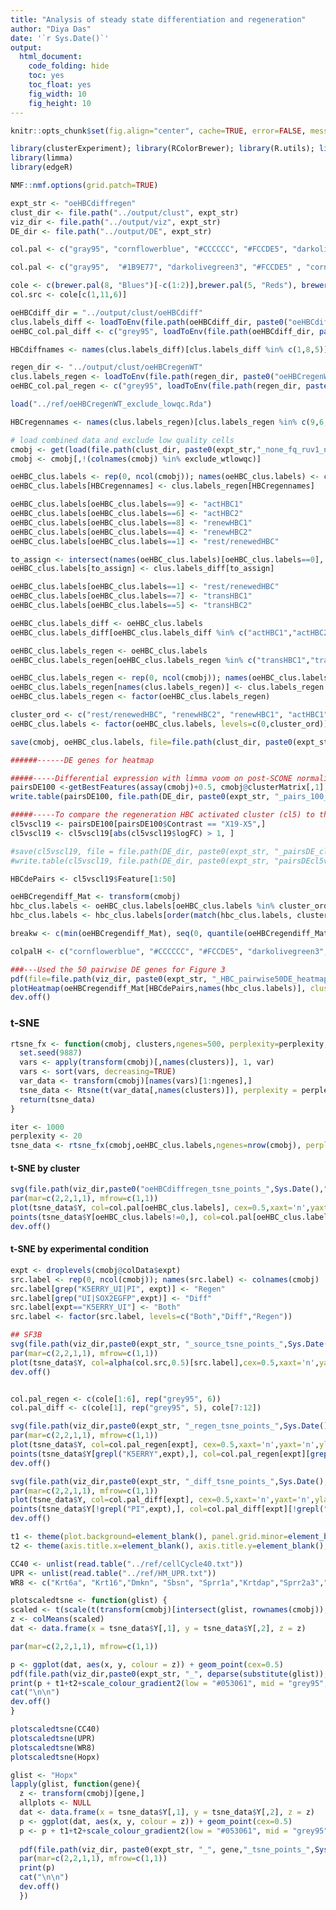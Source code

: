 ```yaml
---
title: "Analysis of steady state differentiation and regeneration"
author: "Diya Das"
date: '`r Sys.Date()`'
output:
  html_document:
    code_folding: hide
    toc: yes
    toc_float: yes
    fig_width: 10
    fig_height: 10
---
```


```r
knitr::opts_chunk$set(fig.align="center", cache=TRUE, error=FALSE, message=FALSE, warning=FALSE, results="hide")

library(clusterExperiment); library(RColorBrewer); library(R.utils); library(Rtsne); library(scales); library(ggplot2);
library(limma)
library(edgeR)

NMF::nmf.options(grid.patch=TRUE)

expt_str <- "oeHBCdiffregen"
clust_dir <- file.path("../output/clust", expt_str)
viz_dir <- file.path("../output/viz", expt_str)
DE_dir <- file.path("../output/DE", expt_str)

col.pal <- c("gray95", "cornflowerblue", "#CCCCCC", "#FCCDE5", "darkolivegreen3", "#1B9E77", "#E6AB02", "#A6CEE3")

col.pal <- c("gray95",  "#1B9E77", "darkolivegreen3", "#FCCDE5" , "cornflowerblue", "#CCCCCC", "#E6AB02", "#A6CEE3")

cole <- c(brewer.pal(8, "Blues")[-c(1:2)],brewer.pal(5, "Reds"), brewer.pal(12, "Paired")[10])
col.src <- cole[c(1,11,6)]
```

```r
oeHBCdiff_dir = "../output/clust/oeHBCdiff"
clus.labels_diff <- loadToEnv(file.path(oeHBCdiff_dir, paste0("oeHBCdiff_PCA.Rda")))[["clus.labels"]]
oeHBC_col.pal_diff <- c("grey95", loadToEnv(file.path(oeHBCdiff_dir, paste0("oeHBCdiff_PCA.Rda")))[["col.pal"]])

HBCdiffnames <- names(clus.labels_diff)[clus.labels_diff %in% c(1,8,5)]

regen_dir <- "../output/clust/oeHBCregenWT"
clus.labels_regen <- loadToEnv(file.path(regen_dir, paste0("oeHBCregenWT_PCA.Rda")))[["clus.labels"]]
oeHBC_col.pal_regen <- c("grey95", loadToEnv(file.path(regen_dir, paste0("oeHBCregenWT_PCA.Rda")))[["col.pal"]])

load("../ref/oeHBCregenWT_exclude_lowqc.Rda")

HBCregennames <- names(clus.labels_regen)[clus.labels_regen %in% c(9,6,8,4,1)]

# load combined data and exclude low quality cells
cmobj <- get(load(file.path(clust_dir, paste0(expt_str,"_none_fq_ruv1_nobio_nobatch_hier_cons.Rda"))))
cmobj <- cmobj[,!(colnames(cmobj) %in% exclude_wtlowqc)]

oeHBC_clus.labels <- rep(0, ncol(cmobj)); names(oeHBC_clus.labels) <- colnames(cmobj)
oeHBC_clus.labels[HBCregennames] <- clus.labels_regen[HBCregennames]

oeHBC_clus.labels[oeHBC_clus.labels==9] <- "actHBC1"
oeHBC_clus.labels[oeHBC_clus.labels==6] <- "actHBC2"
oeHBC_clus.labels[oeHBC_clus.labels==8] <- "renewHBC1"
oeHBC_clus.labels[oeHBC_clus.labels==4] <- "renewHBC2"
oeHBC_clus.labels[oeHBC_clus.labels==1] <- "rest/renewedHBC"

to_assign <- intersect(names(oeHBC_clus.labels)[oeHBC_clus.labels==0], HBCdiffnames)
oeHBC_clus.labels[to_assign] <- clus.labels_diff[to_assign]

oeHBC_clus.labels[oeHBC_clus.labels==1] <- "rest/renewedHBC"
oeHBC_clus.labels[oeHBC_clus.labels==7] <- "transHBC1"
oeHBC_clus.labels[oeHBC_clus.labels==5] <- "transHBC2"

oeHBC_clus.labels_diff <- oeHBC_clus.labels
oeHBC_clus.labels_diff[oeHBC_clus.labels_diff %in% c("actHBC1","actHBC2", "renewHBC1", "renewHBC2")] <- 0

oeHBC_clus.labels_regen <- oeHBC_clus.labels
oeHBC_clus.labels_regen[oeHBC_clus.labels_regen %in% c("transHBC1","transHBC2")] <- 0

oeHBC_clus.labels_regen <- rep(0, ncol(cmobj)); names(oeHBC_clus.labels_regen) <- colnames(cmobj)
oeHBC_clus.labels_regen[names(clus.labels_regen)] <- clus.labels_regen
oeHBC_clus.labels_regen <- factor(oeHBC_clus.labels_regen) 

cluster_ord <- c("rest/renewedHBC", "renewHBC2", "renewHBC1", "actHBC1","actHBC2","transHBC1","transHBC2")
oeHBC_clus.labels <- factor(oeHBC_clus.labels, levels=c(0,cluster_ord))

save(cmobj, oeHBC_clus.labels, file=file.path(clust_dir, paste0(expt_str, "_cmmerged.Rda")))


```

```r

######------DE genes for heatmap

#####-----Differential expression with limma voom on post-SCONE normalized counts; note that I add 0.5 and voom will add 0.5 more - #####otherwise, there are issues with normalized counts with values < -0.5.
pairsDE100 <-getBestFeatures(assay(cmobj)+0.5, cmobj@clusterMatrix[,1], contrastType="Pairs", number=100, contrastAdj="All", p.value=0.01, isCount=TRUE)
write.table(pairsDE100, file.path(DE_dir, paste0(expt_str, "_pairs_100_voom.txt")), quote=FALSE, sep="\t")

#####-----To compare the regeneration HBC activated cluster (cl5) to the p63 cKO differentiation HBC transition cluster (cl19)
cl5vscl19 <- pairsDE100[pairsDE100$Contrast == "X19-X5",]
cl5vscl19 <- cl5vscl19[abs(cl5vscl19$logFC) > 1, ]

#save(cl5vscl19, file = file.path(DE_dir, paste0(expt_str, "_pairsDE_cl5Vscl19.Rda")))
#write.table(cl5vscl19, file.path(DE_dir, paste0(expt_str, "pairsDEcl5v19.txt")), quote=FALSE, sep="\t")

HBCdePairs <- cl5vscl19$Feature[1:50]

```

```r
oeHBCregendiff_Mat <- transform(cmobj)
hbc_clus.labels <- oeHBC_clus.labels[oeHBC_clus.labels %in% cluster_ord]
hbc_clus.labels <- hbc_clus.labels[order(match(hbc_clus.labels, cluster_ord))]

breakw <- c(min(oeHBCregendiff_Mat), seq(0, quantile(oeHBCregendiff_Mat[oeHBCregendiff_Mat > 0], .99, na.rm = TRUE), length = 50), max(oeHBCregendiff_Mat)) 

colpalH <- c("cornflowerblue", "#CCCCCC", "#FCCDE5", "darkolivegreen3", "#1B9E77", "#E6AB02", "#A6CEE3")

###---Used the 50 pairwise DE genes for Figure 3
pdf(file=file.path(viz_dir, paste0(expt_str, "_HBC_pairwise50DE_heatmap.pdf")), height=8.5, width=11)
plotHeatmap(oeHBCregendiff_Mat[HBCdePairs,names(hbc_clus.labels)], clusterSamples=F, clusterFeatures=T, breaks=breakw, sampleData=data.frame(clusters=hbc_clus.labels, expt=colData(cmobj)[names(hbc_clus.labels),2], batch=colData(cmobj)[names(hbc_clus.labels),1]), clusterLegend=list(clusters=colpalH, expt=cole, batch=cc), main=paste(expt_str," HBCs by pair-wise DE")) 
dev.off()

```

### t-SNE
```r
rtsne_fx <- function(cmobj, clusters,ngenes=500, perplexity=perplexity, max_iter=max_iter) {
  set.seed(9887)
  vars <- apply(transform(cmobj)[,names(clusters)], 1, var)
  vars <- sort(vars, decreasing=TRUE)
  var_data <- transform(cmobj)[names(vars)[1:ngenes],]
  tsne_data <- Rtsne(t(var_data[,names(clusters)]), perplexity = perplexity, max_iter = max_iter)
  return(tsne_data)
}

iter <- 1000
perplexity <- 20
tsne_data <- rtsne_fx(cmobj,oeHBC_clus.labels,ngenes=nrow(cmobj), perplexity = perplexity, max_iter = iter)

```
#### t-SNE by cluster
```r
svg(file.path(viz_dir,paste0("oeHBCdiffregen_tsne_points_",Sys.Date(),".svg")), width=3.25,height=3.25)
par(mar=c(2,2,1,1), mfrow=c(1,1))
plot(tsne_data$Y, col=col.pal[oeHBC_clus.labels], cex=0.5,xaxt='n',yaxt='n',ylab="",xlab="")
points(tsne_data$Y[oeHBC_clus.labels!=0,], col=col.pal[oeHBC_clus.labels[oeHBC_clus.labels!=0]], pch=19, cex=0.5)
dev.off()

```
#### t-SNE by experimental condition
```r
expt <- droplevels(cmobj@colData$expt)
src.label <- rep(0, ncol(cmobj)); names(src.label) <- colnames(cmobj)
src.label[grep("K5ERRY_UI|PI", expt)] <- "Regen"
src.label[grep("UI|SOX2EGFP",expt)] <- "Diff"
src.label[expt=="K5ERRY_UI"] <- "Both"
src.label <- factor(src.label, levels=c("Both","Diff","Regen"))

## SF3B
svg(file.path(viz_dir,paste0(expt_str, "_source_tsne_points_",Sys.Date(),".svg")), width=3.25,height=3.25)
par(mar=c(2,2,1,1), mfrow=c(1,1))
plot(tsne_data$Y, col=alpha(col.src,0.5)[src.label],cex=0.5,xaxt='n',yaxt='n',ylab="",xlab="", pch=19)
dev.off()


col.pal_regen <- c(cole[1:6], rep("grey95", 6))
col.pal_diff <- c(cole[1], rep("grey95", 5), cole[7:12])

svg(file.path(viz_dir,paste0(expt_str, "_regen_tsne_points_",Sys.Date(),".svg")), width=3.25,height=3.25)
par(mar=c(2,2,1,1), mfrow=c(1,1))
plot(tsne_data$Y, col=col.pal_regen[expt], cex=0.5,xaxt='n',yaxt='n',ylab="",xlab="")
points(tsne_data$Y[grepl("K5ERRY",expt),], col=col.pal_regen[expt][grepl("K5ERRY",expt)], pch=19, cex=0.5)
dev.off()

svg(file.path(viz_dir,paste0(expt_str, "_diff_tsne_points_",Sys.Date(),".svg")), width=3.25,height=3.25)
par(mar=c(2,2,1,1), mfrow=c(1,1))
plot(tsne_data$Y, col=col.pal_diff[expt], cex=0.5,xaxt='n',yaxt='n',ylab="",xlab="")
points(tsne_data$Y[!grepl("PI",expt),], col=col.pal_diff[expt][!grepl("PI",expt)], pch=19, cex=0.5)
dev.off()
```

```r
t1 <- theme(plot.background=element_blank(), panel.grid.minor=element_blank(), panel.background=element_blank(),axis.ticks=element_blank(), legend.title=element_blank(), legend.background=element_blank(), axis.text.x=element_blank(), axis.text.y=element_blank(),legend.key= element_rect(fill="white"), panel.border = element_rect(fill=NA,colour = "black"),axis.line=element_blank(),aspect.ratio=1)
t2 <- theme(axis.title.x=element_blank(), axis.title.y=element_blank(),  plot.title=element_blank()) 

CC40 <- unlist(read.table("../ref/cellCycle40.txt"))
UPR <- unlist(read.table("../ref/HM_UPR.txt"))
WR8 <- c("Krt6a", "Krt16","Dmkn", "Sbsn", "Sprr1a","Krtdap","Sprr2a3","Hbegf")

plotscaledtsne <- function(glist) {
scaled <- t(scale(t(transform(cmobj)[intersect(glist, rownames(cmobj)),])))
z <- colMeans(scaled)
dat <- data.frame(x = tsne_data$Y[,1], y = tsne_data$Y[,2], z = z)

par(mar=c(2,2,1,1), mfrow=c(1,1))

p <- ggplot(dat, aes(x, y, colour = z)) + geom_point(cex=0.5)
pdf(file.path(viz_dir,paste0(expt_str, "_", deparse(substitute(glist)), "_tsne_points_",Sys.Date(),".pdf")), width=3.5,height=3.25)
print(p + t1+t2+scale_colour_gradient2(low = "#053061", mid = "grey95", high = "#67001F"))
cat("\n\n")
dev.off()
}

plotscaledtsne(CC40)
plotscaledtsne(UPR)
plotscaledtsne(WR8)
plotscaledtsne(Hopx)

glist <- "Hopx"
lapply(glist, function(gene){
  z <- transform(cmobj)[gene,]
  allplots <- NULL
  dat <- data.frame(x = tsne_data$Y[,1], y = tsne_data$Y[,2], z = z)
  p <- ggplot(dat, aes(x, y, colour = z)) + geom_point(cex=0.5)
  p <- p + t1+t2+scale_colour_gradient2(low = "#053061", mid = "grey95", high = "#67001F")
  
  pdf(file.path(viz_dir, paste0(expt_str, "_", gene,"_tsne_points_",Sys.Date(),".pdf")), width=3.5,height=3.25)
  par(mar=c(2,2,1,1), mfrow=c(1,1))
  print(p)
  cat("\n\n")
  dev.off()
  })

```
